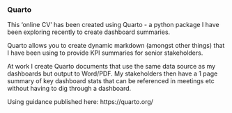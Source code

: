 ### Quarto 

This 'online CV' has been created using Quarto - a python package I have been exploring recently to create dashboard summaries.

Quarto allows you to create dynamic markdown (amongst other things) that I have been using to provide KPI summaries for senior stakeholders.

At work I create Quarto documents that use the same data source as my dashboards but output to Word/PDF. My stakeholders then have a 1 page summary of key dashboard stats that can be referenced in meetings etc without having to dig through a dashboard.

Using guidance published here:
https://quarto.org/
